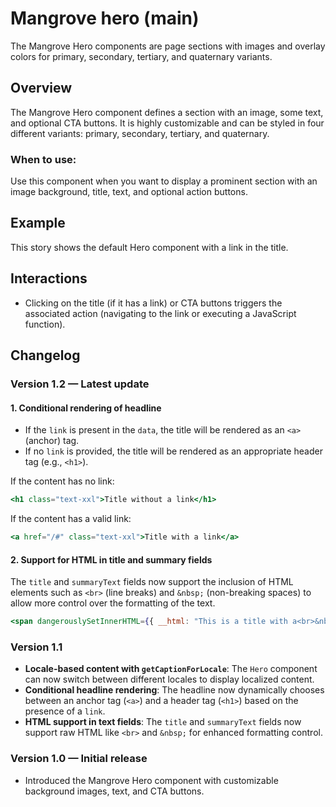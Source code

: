 
<Meta of={HeroStories} />

# Mangrove hero (main)

The Mangrove Hero components are page sections with images and overlay colors for primary, secondary, tertiary, and quaternary variants.

## Overview

The Mangrove Hero component defines a section with an image, some text, and optional CTA buttons. It is highly customizable and can be styled in four different variants: primary, secondary, tertiary, and quaternary.

### When to use:

Use this component when you want to display a prominent section with an image background, title, text, and optional action buttons.

## Example

This story shows the default Hero component with a link in the title.

<Story of={HeroStories.Default} />

## Interactions

- Clicking on the title (if it has a link) or CTA buttons triggers the associated action (navigating to the link or executing a JavaScript function).

## Changelog

### Version 1.2 — Latest update

#### 1. Conditional rendering of headline

- If the `link` is present in the `data`, the title will be rendered as an `<a>` (anchor) tag.
- If no `link` is provided, the title will be rendered as an appropriate header tag (e.g., `<h1>`).

If the content has no link:
```jsx
<h1 class="text-xxl">Title without a link</h1>
```
If the content has a valid link:
```jsx
<a href="/#" class="text-xxl">Title with a link</a>
```

#### 2. Support for HTML in title and summary fields

The `title` and `summaryText` fields now support the inclusion of HTML elements such as `<br>` (line breaks) and `&nbsp;` (non-breaking spaces) to allow more control over the formatting of the text.

```jsx
<span dangerouslySetInnerHTML={{ __html: "This is a title with a<br>&nbsp;line break" }} />
```

### Version 1.1

- **Locale-based content with `getCaptionForLocale`**: The `Hero` component can now switch between different locales to display localized content.
- **Conditional headline rendering**: The headline now dynamically chooses between an anchor tag (`<a>`) and a header tag (`<h1>`) based on the presence of a `link`.
- **HTML support in text fields**: The `title` and `summaryText` fields now support raw HTML like `<br>` and `&nbsp;` for enhanced formatting control.

### Version 1.0 — Initial release

- Introduced the Mangrove Hero component with customizable background images, text, and CTA buttons.
